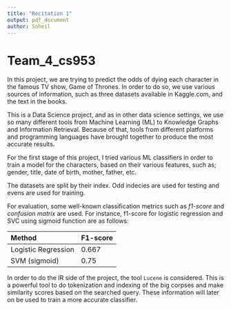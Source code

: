 ```yaml
---
title: "Recitation 1"
output: pdf_document
author: Soheil
---
```


# Team_4_cs953

In this project, we are trying to predict the odds of dying each character in the famous TV show, Game of Thrones. In order to do so, we use various sources of information, such as three datasets available in Kaggle.com, and the text in the books.

This is a Data Science project, and as in other data science settings, we use so many different tools from Machine Learning (ML) to Knowledge Graphs and Information Retrieval. Because of that, tools from different platforms and programming languages have brought together to produce the most accurate results.

For the first stage of this project, I tried various ML classifiers in order to train a model for the characters, based on their various features, such as; gender, title, date of birth, mother, father, etc. 

The datasets are split by their index. Odd indecies are used for testing and evens are used for training.

For evaluation, some well-known classification metrics such as *f1-score* and *confusion matrix* are used. For instance, f1-score for logistic regression and SVC using sigmoid function are as follows:

| Method        	| F1-score |
| :------------ 	|:--------------| 
| Logistic Regression| 0.667 |
| SVM (sigmoid) 	| 0.75      | 

In order to do the IR side of the project, the tool `Lucene` is considered. This is a powerful tool to do tokenization and indexing of the big corpses and make similarity scores based on the searched query. These information will later on be used to train a more accurate classifier.
